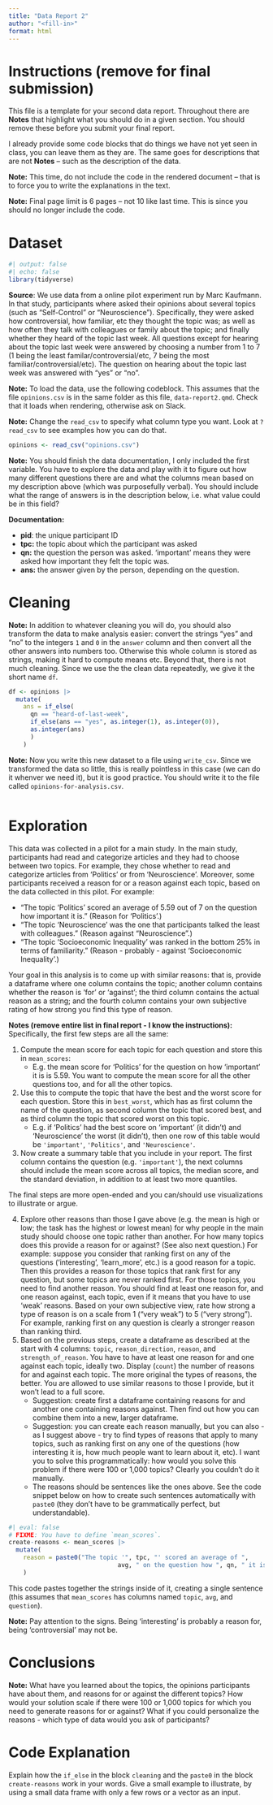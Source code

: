 ```yaml
---
title: "Data Report 2"
author: "<fill-in>"
format: html
---
```


# Instructions (remove for final submission)

This file is a template for your second data report. Throughout there are **Notes** that highlight what you should do in a given section. You should remove these before you submit your final report.

I already provide some code blocks that do things we have not yet seen in class, you can leave them as they are. The same goes for descriptions that are not **Notes** -- such as the description of the data.

**Note:** This time, do not include the code in the rendered document -- that is to force you to write the explanations in the text.

**Note:** Final page limit is 6 pages -- not 10 like last time. This is since you should no longer include the code.

# Dataset

```r
#| output: false
#| echo: false
library(tidyverse)
```

**Source**: We use data from a online pilot experiment run by Marc Kaufmann. In that study, participants where asked their opinions about several topics (such as "Self-Control" or "Neuroscience"). Specifically, they were asked how controversial, how familiar, etc they thought the topic was; as well as how often they talk with colleagues or family about the topic; and finally whether they heard of the topic last week. All questions except for hearing about the topic last week were answered by choosing a number from 1 to 7 (1 being the least familar/controversial/etc, 7 being the most familiar/controversial/etc). The question on hearing about the topic last week was answered with "yes" or "no".

**Note:** To load the data, use the following codeblock. This assumes that the file `opinions.csv` is in the same folder as this file, `data-report2.qmd`. Check that it loads when rendering, otherwise ask on Slack.

**Note:** Change the `read_csv` to specify what column type you want. Look at `?read_csv` to see examples how you can do that.

```r
opinions <- read_csv("opinions.csv")
```

**Note:** You should finish the data documentation, I only included the first variable. You have to explore the data and play with it to figure out how many different questions there are and what the columns mean based on my description above (which was purposefully verbal). You should include what the range of answers is in the description below, i.e. what value could be in this field?

**Documentation:**

-   **pid**: the unique participant ID
-   **tpc:** the topic about which the participant was asked
-   **qn:** the question the person was asked. 'important' means they were asked how important they felt the topic was.
-   **ans:** the answer given by the person, depending on the question.

# Cleaning

**Note:** In addition to whatever cleaning you will do, you should also transform the data to make analysis easier: convert the strings "yes" and "no" to the integers `1` and `0` in the `answer` column and then convert all the other answers into numbers too. Otherwise this whole column is stored as strings, making it hard to compute means etc. Beyond that, there is not much cleaning. Since we use the the clean data repeatedly, we give it the short name `df`.

```r
df <- opinions |>
  mutate(
    ans = if_else(
      qn == "heard-of-last-week", 
      if_else(ans == "yes", as.integer(1), as.integer(0)),
      as.integer(ans)
      )
    )
```

**Note:** Now you write this new dataset to a file using `write_csv`. Since we transformed the data so little, this is really pointless in this case (we can do it whenver we need it), but it is good practice. You should write it to the file called `opinions-for-analysis.csv`.

```r

```

# Exploration

This data was collected in a pilot for a main study. In the main study, participants had read and categorize articles and they had to choose between two topics. For example, they chose whether to read and categorize articles from 'Politics' or from 'Neuroscience'. Moreover, some participants received a reason for or a reason against each topic, based on the data collected in this pilot. For example:

-   "The topic 'Politics' scored an average of 5.59 out of 7 on the question how important it is." (Reason for 'Politics'.)
-   "The topic 'Neuroscience' was the one that participants talked the least with colleagues." (Reason against "Neuroscience".)
-   "The topic 'Socioeconomic Inequality' was ranked in the bottom 25% in terms of familiarity." (Reason  - probably - against 'Socioeconomic Inequality'.)

Your goal in this analysis is to come up with similar reasons: that is, provide a dataframe where one column contains the topic; another column contains whether the reason is 'for' or 'against'; the third column contains the actual reason as a string; and the fourth column contains your own subjective rating of how strong you find this type of reason.

**Notes (remove entire list in final report - I know the instructions):** Specifically, the first few steps are all the same:

1.  Compute the mean score for each topic for each question and store this in `mean_scores`:
    -   E.g. the mean score for 'Politics' for the question on how 'important' it is is 5.59. You want to compute the mean score for all the other questions too, and for all the other topics.
2.  Use this to compute the topic that have the best and the worst score for each question. Store this in `best_worst`, which has as first column the name of the question, as second column the topic that scored best, and as third column the topic that scored worst on this topic.
    -   E.g. if 'Politics' had the best score on 'important' (it didn't) and 'Neuroscience' the worst (it didn't), then one row of this table would be `'important'`, `'Politics'`, and `'Neuroscience'`.
3.  Now create a summary table that you include in your report. The first column contains the question (e.g. `'important'`), the next columns should include the mean score across all topics, the median score, and the standard deviation, in addition to at least two more quantiles.

The final steps are more open-ended and you can/should use visualizations to illustrate or argue.

4.  Explore other reasons than those I gave above (e.g. the mean is high or low; the task has the highest or lowest mean) for why people in the main study should choose one topic rather than another. For how many topics does this provide a reason for or against? (See also next question.) For example: suppose you consider that ranking first on any of the questions ('interesting', 'learn_more', etc.) is a good reason for a topic. Then this provides a reason for those topics that rank first for any question, but some topics are never ranked first. For those topics, you need to find another reason. You should find at least one reason for, and one reason against, each topic, even if it means that you have to use 'weak' reasons. Based on your own subjective view, rate how strong a type of reason is on a scale from 1 ("very weak") to 5 ("very strong"). For example, ranking first on any question is clearly a stronger reason than ranking third.
5.  Based on the previous steps, create a dataframe as described at the start with 4 columns: `topic`, `reason_direction`, `reason`, and `strength_of_reason`. You have to have at least one reason for and one against each topic, ideally two. Display (`count`) the number of reasons for and against each topic. The more original the types of reasons, the better. You are allowed to use similar reasons to those I provide, but it won't lead to a full score.
    -   Suggestion: create first a dataframe containing reasons for and another one containing reasons against. Then find out how you can combine them into a new, larger dataframe.
    -   Suggestion: you can create each reason manually, but you can also - as I suggest above - try to find types of reasons that apply to many topics, such as ranking first on any one of the questions (how interesting it is, how much people want to learn about it, etc). I want you to solve this programmatically: how would you solve this problem if there were 100 or 1,000 topics? Clearly you couldn't do it manually.
    -   The reasons should be sentences like the ones above. See the code snippet below on how to create such sentences automatically with `paste0` (they don't have to be grammatically perfect, but understandable).

```r
#| eval: false
# FIXME: You have to define `mean_scores`.
create-reasons <- mean_scores |>
  mutate(
    reason = paste0("The topic '", tpc, "' scored an average of ",
                              avg, " on the question how ", qn, " it is.")
    )
```

This code pastes together the strings inside of it, creating a single sentence (this assumes that `mean_scores` has columns named `topic`, `avg`, and `question`).

**Note:** Pay attention to the signs. Being 'interesting' is probably a reason for, being 'controversial' may not be.

# Conclusions

**Note:** What have you learned about the topics, the opinions participants have about them, and reasons for or against the different topics? How would your solution scale if there were 100 or 1,000 topics for which you need to generate reasons for or against? What if you could personalize the reasons - which type of data would you ask of participants?

# Code Explanation

Explain how the `if_else` in the block `cleaning` and the `paste0` in the block `create-reasons` work in your words. Give a small example to illustrate, by using a small data frame with only a few rows or a vector as an input.
